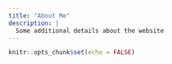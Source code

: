 ```yaml
---
title: "About Me"
description: |
  Some additional details about the website
---
```


```r
knitr::opts_chunk$set(echo = FALSE)
```

